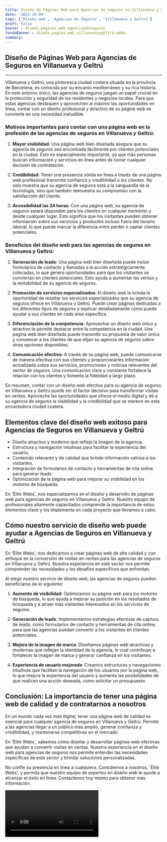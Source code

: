 ```yaml
---
title: Diseño de Páginas Web para Agencias de Seguros en Villanueva y Geltrú
date: '2023-10-04'
tags: ['Diseño web', 'Agencias de Seguros', 'Villanueva y Geltrú']
draft: false
banner : diseño_paginas_web_agenciasdeseguros
fondoBanner : diseño_pagina_web_villanuevaygeltrú.webp
summary: 
---
```


## Diseño de Páginas Web para Agencias de Seguros en Villanueva y Geltrú

---

Villanueva y Geltrú, una pintoresca ciudad costera situada en la provincia de Barcelona, es conocida por su encanto mediterráneo y su rica historia. En este entorno único, las agencias de seguros juegan un papel crucial en la protección y seguridad de los residentes y negocios locales. Para que estas agencias destaquen y aprovechen al máximo las oportunidades en línea, contar con un diseño profesional y atractivo de su página web se convierte en una necesidad ineludible.

### Motivos importantes para contar con una página web en la profesión de las agencias de seguros en Villanueva y Geltrú:

1. **Mayor visibilidad**: Una página web bien diseñada asegura que su agencia de seguros sea encontrada fácilmente por clientes potenciales en la ciudad. Esto es especialmente importante, ya que más personas buscan información y servicios en línea antes de tomar cualquier decisión de contratación.

2. **Credibilidad**: Tener una presencia sólida en línea a través de una página web profesional transmite confianza y credibilidad a los clientes. No solo muestra que su agencia de seguros está a la vanguardia de la tecnología, sino que también demuestra su compromiso con la satisfacción del cliente.

3. **Accesibilidad las 24 horas**: Con una página web, su agencia de seguros estará disponible para los clientes en cualquier momento y desde cualquier lugar. Esto significa que los visitantes pueden obtener información sobre sus servicios y productos incluso fuera del horario laboral, lo que puede marcar la diferencia entre perder o captar clientes potenciales.

### Beneficios del diseño web para las agencias de seguros en Villanueva y Geltrú:

1. **Generación de leads**: Una página web bien diseñada puede incluir formularios de contacto y llamadas a la acción estratégicamente colocadas, lo que genera oportunidades para que los visitantes se conviertan en clientes potenciales. Esto ayuda a aumentar las ventas y la rentabilidad de su agencia de seguros.

2. **Promoción de servicios especializados**: El diseño web le brinda la oportunidad de resaltar los servicios especializados que su agencia de seguros ofrece en Villanueva y Geltrú. Puede crear páginas dedicadas a los diferentes tipos de seguros y explicar detalladamente cómo puede ayudar a sus clientes en cada área específica.

3. **Diferenciación de la competencia**: Aprovechar un diseño web único y atractivo le permite destacar entre la competencia en la ciudad. Una página web bien diseñada puede transmitir su propuesta de valor única y convencer a los clientes de que elijan su agencia de seguros sobre otras opciones disponibles.

4. **Comunicación efectiva**: A través de su página web, puede comunicarse de manera efectiva con sus clientes y proporcionarles información actualizada sobre sus servicios, promociones y noticias relevantes del sector de seguros. Una comunicación clara y constante fortalece la relación con los clientes y fomenta la fidelidad a largo plazo.

En resumen, contar con un diseño web efectivo para su agencia de seguros en Villanueva y Geltrú puede ser el factor decisivo para transformar visitas en ventas. Aproveche las oportunidades que ofrece el medio digital y dé a su agencia de seguros la visibilidad y la credibilidad que se merece en esta encantadora ciudad costera.

<GifSeo />

<Cta />

## Elementos clave del diseño web exitoso para Agencias de Seguros en Villanueva y Geltrú

- Diseño atractivo y moderno que refleje la imagen de la agencia.
- Estructura y navegación intuitivas para facilitar la experiencia del usuario.
- Contenido relevante y de calidad que brinde información valiosa a los visitantes.
- Integración de formularios de contacto y herramientas de cita online para generar leads.
- Optimización de la página web para mejorar su visibilidad en los motores de búsqueda.

En 'Élite Webs', nos especializamos en el diseño y desarrollo de páginas web para agencias de seguros en Villanueva y Geltrú. Nuestro equipo de profesionales altamente capacitados comprende la importancia de estos elementos clave y los implementa en cada proyecto que llevamos a cabo.

## Cómo nuestro servicio de diseño web puede ayudar a Agencias de Seguros en Villanueva y Geltrú

En 'Élite Webs', nos dedicamos a crear páginas web de alta calidad y con enfoque en la conversión de visitas en ventas para las agencias de seguros en Villanueva y Geltrú. Nuestra experiencia en este sector nos permite comprender las necesidades y los desafíos específicos que enfrentan.

Al elegir nuestro servicio de diseño web, las agencias de seguros pueden beneficiarse de lo siguiente:

1. **Aumento de visibilidad**: Optimizamos su página web para los motores de búsqueda, lo que ayuda a mejorar su posición en los resultados de búsqueda y a atraer más visitantes interesados en los servicios de seguros.

2. **Generación de leads**: Implementamos estrategias efectivas de captura de leads, como formularios de contacto y herramientas de cita online, para que las agencias puedan convertir a los visitantes en clientes potenciales.

3. **Mejora de la imagen de marca**: Diseñamos páginas web atractivas y modernas que reflejan la identidad de la agencia, lo cual contribuye a fortalecer la imagen de marca y generar confianza en los visitantes.

4. **Experiencia de usuario mejorada**: Creamos estructuras y navegaciones intuitivas que facilitan la navegación de los usuarios por la página web, lo que mejora la experiencia del usuario y aumenta las posibilidades de que realicen una acción deseada, como solicitar un presupuesto.

## Conclusión: La importancia de tener una página web de calidad y de contratarnos a nosotros

En un mundo cada vez más digital, tener una página web de calidad es esencial para cualquier agencia de seguros en Villanueva y Geltrú. Permite a las agencias llegar a un público más amplio, generar confianza y credibilidad, y mantenerse competitivas en el mercado.

En 'Élite Webs', sabemos cómo diseñar y desarrollar páginas web efectivas que ayudan a convertir visitas en ventas. Nuestra experiencia en el diseño web para agencias de seguros nos permite entender las necesidades específicas de este sector y brindar soluciones personalizadas.

No confíe su presencia en línea a cualquiera. Contrátenos a nosotros, 'Élite Webs', y permita que nuestro equipo de expertos en diseño web le ayude a alcanzar el éxito en línea. Contáctenos hoy mismo para obtener más información.

<Video />

<CtaBot job='Agencias de Seguros' city='Villanueva y Geltrú'/>

<Gmaps query='Villanueva y Geltrú+españa+maps' />